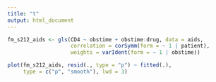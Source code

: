 ```yaml
---
title: "t"
output: html_document
---
```


```r
fm_s212_aids <- gls(CD4 ~ obstime + obstime:drug, data = aids,
                    correlation = corSymm(form = ~ 1 | patient),
                    weights = varIdent(form = ~ 1 | obstime))

plot(fm_s212_aids, resid(., type = "p") ~ fitted(.), 
     type = c("p", "smooth"), lwd = 3)
```

